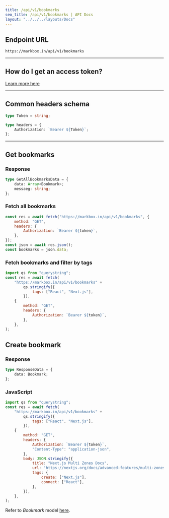 ```yaml
---
title: /api/v1/bookmarks
seo_title: /api/v1/bookmarks | API Docs
layout: "../../../layouts/Docs"
---
```


## Endpoint URL

```
https://markbox.in/api/v1/bookmarks
```

---

## How do I get an access token?

[Learn more here](/docs/generating-tokens)

---

## Common headers schema

```ts
type Token = string;

type headers = {
	Authorization: `Bearer ${Token}`;
};
```

---

## Get bookmarks

### Response

```ts
type GetAllBookmarksData = {
	data: Array<Bookmark>;
	messaeg: string;
};
```

### Fetch all bookmarks

```js
const res = await fetch("https://markbox.in/api/v1/bookmarks", {
	method: "GET",
	headers: {
		Authorization: `Bearer ${token}`,
	},
});
const json = await res.json();
const bookmarks = json.data;
```

### Fetch bookmarks and filter by tags

```js
import qs from "querystring";
const res = await fetch(
	"https://markbox.in/api/v1/bookmarks" +
		qs.stringify({
			tags: ["React", "Next.js"],
		}),
	{
		method: "GET",
		headers: {
			Authorization: `Bearer ${token}`,
		},
	},
);
```

## Create bookmark

### Response

```ts
type ResponseData = {
	data: Bookmark;
};
```

### JavaScript

```js
import qs from "querystring";
const res = await fetch(
	"https://markbox.in/api/v1/bookmarks" +
		qs.stringify({
			tags: ["React", "Next.js"],
		}),
	{
		method: "GET",
		headers: {
			Authorization: `Bearer ${token}`,
			"Content-Type": "application-json",
		},
		body: JSON.stringify({
			title: "Next.js Multi Zones Docs",
			url: "https://nextjs.org/docs/advanced-features/multi-zones",
			tags: {
				create: ["Next.js"],
				connect: ["React"],
			},
		}),
	},
);
```

Refer to _Bookmark_ model [here](/docs/models#bookmark).
